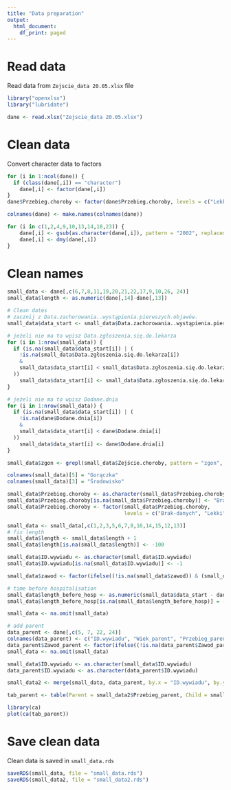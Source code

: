 ```yaml
---
title: "Data preparation"
output:
  html_document:
    df_print: paged
---
```


# Read data

Read data from `Zejscie_data 20.05.xlsx` file

```r
library("openxlsx")
library("lubridate")

dane <- read.xlsx("Zejscie_data 20.05.xlsx")
```

# Clean data

Convert character data to factors

```r
for (i in 1:ncol(dane)) {
  if (class(dane[,i]) == "character")
    dane[,i] <- factor(dane[,i])
}
dane$Przebieg.choroby <- factor(dane$Przebieg.choroby, levels = c("Lekki", "Średni", "Ciężki"))

colnames(dane) <- make.names(colnames(dane))

for (i in c(1,2,4,9,10,13,14,18,23)) {
    dane[,i] <- gsub(as.character(dane[,i]), pattern = "2002", replacement = "2020")
    dane[,i] <- dmy(dane[,i])
}
```

# Clean names

```r

small_data <- dane[,c(6,7,8,11,19,20,21,22,17,9,10,26, 24)]
small_data$length <- as.numeric(dane[,14]-dane[,13])

# Clean dates
# zacznij z Data.zachorowania..wystąpienia.pierwszych.objawów.
small_data$data_start <- small_data$Data.zachorowania..wystąpienia.pierwszych.objawów.

# jeżeli nie ma to wpisz Data.zgłoszenia.się.do.lekarza
for (i in 1:nrow(small_data)) {
  if (is.na(small_data$data_start[i]) | (
    !is.na(small_data$Data.zgłoszenia.się.do.lekarza[i]) 
    &
    small_data$data_start[i] < small_data$Data.zgłoszenia.się.do.lekarza[i]
  ))
    small_data$data_start[i] <- small_data$Data.zgłoszenia.się.do.lekarza[i]
}

# jeżeli nie ma to wpisz Dodane.dnia
for (i in 1:nrow(small_data)) {
  if (is.na(small_data$data_start[i]) | (
    !is.na(dane$Dodane.dnia[i]) 
    &
    small_data$data_start[i] < dane$Dodane.dnia[i]
  ))
    small_data$data_start[i] <- dane$Dodane.dnia[i]
}

small_data$zgon <- grepl(small_data$Zejście.choroby, pattern = "zgon", ignore.case = TRUE)

colnames(small_data)[5] = "Gorączka"
colnames(small_data)[3] = "Środowisko"

small_data$Przebieg.choroby <- as.character(small_data$Przebieg.choroby)
small_data$Przebieg.choroby[is.na(small_data$Przebieg.choroby)] <- "Brak-danych"
small_data$Przebieg.choroby <- factor(small_data$Przebieg.choroby, 
                                      levels = c("Brak-danych", "Lekki", "Średni", "Ciężki"))

small_data <- small_data[,c(1,2,3,5,6,7,8,16,14,15,12,13)]
# fix length
small_data$length <- small_data$length + 1
small_data$length[is.na(small_data$length)] <- -100

small_data$ID.wywiadu <- as.character(small_data$ID.wywiadu)
small_data$ID.wywiadu[is.na(small_data$ID.wywiadu)] <- -1

small_data$zawod <- factor(ifelse((!is.na(small_data$zawod)) & (small_data$zawod == "Personel medyczny"), "Medyczny", "Inny"))

# time before hospitalisation
small_data$length_before_hosp <- as.numeric(small_data$data_start - dane$Hospitalizacja.od)
small_data$length_before_hosp[is.na(small_data$length_before_hosp)] = -100

small_data <- na.omit(small_data)

# add parent
data_parent <- dane[,c(5, 7, 22, 24)]
colnames(data_parent) <- c("ID.wywiadu", "Wiek_parent", "Przebieg_parent", "Zawod_parent")
data_parent$Zawod_parent <- factor(ifelse((!is.na(data_parent$Zawod_parent)) & (data_parent$Zawod_parent == "Personel medyczny"), "Medyczny", "Inny"))
small_data <- na.omit(small_data)

small_data$ID.wywiadu <- as.character(small_data$ID.wywiadu)
data_parent$ID.wywiadu <- as.character(data_parent$ID.wywiadu)

small_data2 <- merge(small_data, data_parent, by.x = "ID.wywiadu", by.y = "ID.wywiadu", all.x = TRUE)

tab_parent <- table(Parent = small_data2$Przebieg_parent, Child = small_data2$Przebieg.choroby)

library(ca)
plot(ca(tab_parent))
```


# Save clean data

Clean data is saved in `small_data.rds`

```r
saveRDS(small_data, file = "small_data.rds")
saveRDS(small_data2, file = "small_data2.rds")
```
